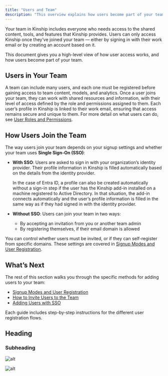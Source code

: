 ```yaml
---
title: "Users and Team"
description: "This overview explains how users become part of your team in Kinship, and what that means for access to content and features."
---
```


Your team in Kinship includes everyone who needs access to the shared content, tools, and features that Kinship provides. Users can only access Kinship once they’ve joined your team — either by signing in with their work email or by creating an account based on it.

This document gives you a high-level view of how user access works, and how users become part of your team.


## Users in Your Team

A team can include many users, and each one must be registered before gaining access to team content, models, and analytics. Once a user joins your team, they can work with shared resources and information, with their level of access defined by the role and permissions assigned to them. Each user’s profile in Kinship is linked to their work email, ensuring that access remains secure and unique to them. For more detail on what users can do, see [User Roles and Permissions](#).


## How Users Join the Team

The way users join your team depends on your signup settings and whether your team uses **Single Sign-On (SSO)**:

- **With SSO**:
  Users are asked to sign in with your organization’s identity provider. Their profile information in Kinship is filled automatically based on the details from the identity provider.

  In the case of Entra ID, a profile can also be created automatically without a sign-in step if the user has the Kinship add-in installed on a machine registered to Active Directory. In that situation, the add-in connects automatically and the user’s profile information is filled in the same way as if they had signed in with the identity provider.

- **Without SSO**:
  Users can join your team in two ways:
  - By accepting an invitation from you or another team admin
  - By registering themselves, if their email domain is allowed

You can control whether users must be invited, or if they can self-register from specific domains. These settings are covered in [Signup Modes and User Registration](#).
## What’s Next

The rest of this section walks you through the specific methods for adding users to your team:

- [Signup Modes and User Registration](#)
- [How to Invite Users to the Team](#)
- [Adding Users with SSO](#)

Each guide includes step-by-step instructions for the different user registration flows.





## Heading

### Subheading


<img
  className="block"
  src="/images/model-tracking-prompt.png"
  alt="alt"
/>


<Frame
  caption="My image caption">
    <img
        className="block"
        src="/images/model-sync-rules-reorder-good-order.png"
        alt="alt"
    />
</Frame>

